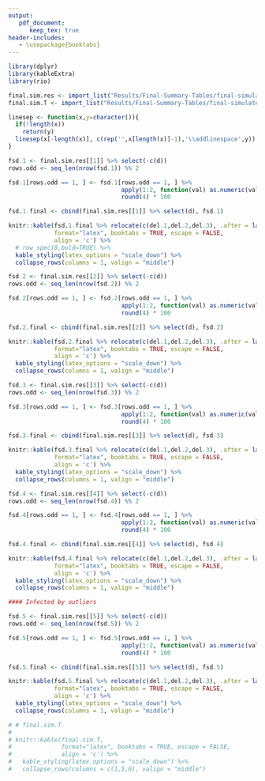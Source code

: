 ```yaml
---
output: 
   pdf_document:
      keep_tex: true
header-includes:
   - \usepackage{booktabs}
---
```



```r
library(dplyr)
library(kableExtra)
library(rio)

final.sim.res <- import_list("Results/Final-Summary-Tables/final-simulated-all-summary-separate-new.xlsx")
final.sim.T <- import_list("Results/Final-Summary-Tables/final-simulated-T-summary-d-1000-new.xlsx")

linesep <- function(x,y=character()){
  if(!length(x))
    return(y)
  linesep(x[-length(x)], c(rep('',x[length(x)]-1),'\\addlinespace',y))  
}
```

```r

fsd.1 <- final.sim.res[[1]] %>% select(-c(d))
rows.odd <- seq_len(nrow(fsd.1)) %% 2

fsd.1[rows.odd == 1, ] <- fsd.1[rows.odd == 1, ] %>% 
                                apply(1:2, function(val) as.numeric(val)) %>% 
                                round(4) * 100

fsd.1.final <- cbind(final.sim.res[[1]] %>% select(d), fsd.1)

knitr::kable(fsd.1.final %>% relocate(c(del.1,del.2,del.3), .after = last_col()), 
             format="latex", booktabs = TRUE, escape = FALSE, 
             align = 'c') %>%
  # row_spec(0,bold=TRUE) %>% 
  kable_styling(latex_options = "scale_down") %>%
  collapse_rows(columns = 1, valign = "middle")
```

```r

fsd.2 <- final.sim.res[[2]] %>% select(-c(d))
rows.odd <- seq_len(nrow(fsd.2)) %% 2

fsd.2[rows.odd == 1, ] <- fsd.2[rows.odd == 1, ] %>% 
                                apply(1:2, function(val) as.numeric(val)) %>% 
                                round(4) * 100

fsd.2.final <- cbind(final.sim.res[[2]] %>% select(d), fsd.2)

knitr::kable(fsd.2.final %>% relocate(c(del.1,del.2,del.3), .after = last_col()), 
             format="latex", booktabs = TRUE, escape = FALSE, 
             align = 'c') %>%
  kable_styling(latex_options = "scale_down") %>%
  collapse_rows(columns = 1, valign = "middle")
```

```r

fsd.3 <- final.sim.res[[3]] %>% select(-c(d))
rows.odd <- seq_len(nrow(fsd.3)) %% 2

fsd.3[rows.odd == 1, ] <- fsd.3[rows.odd == 1, ] %>% 
                                apply(1:2, function(val) as.numeric(val)) %>% 
                                round(4) * 100

fsd.3.final <- cbind(final.sim.res[[3]] %>% select(d), fsd.3)

knitr::kable(fsd.3.final %>% relocate(c(del.1,del.2,del.3), .after = last_col()), 
             format="latex", booktabs = TRUE, escape = FALSE, 
             align = 'c') %>%
  kable_styling(latex_options = "scale_down") %>%
  collapse_rows(columns = 1, valign = "middle")
```

```r

fsd.4 <- final.sim.res[[4]] %>% select(-c(d))
rows.odd <- seq_len(nrow(fsd.4)) %% 2

fsd.4[rows.odd == 1, ] <- fsd.4[rows.odd == 1, ] %>% 
                                apply(1:2, function(val) as.numeric(val)) %>% 
                                round(4) * 100

fsd.4.final <- cbind(final.sim.res[[4]] %>% select(d), fsd.4)

knitr::kable(fsd.4.final %>% relocate(c(del.1,del.2,del.3), .after = last_col()), 
             format="latex", booktabs = TRUE, escape = FALSE, 
             align = 'c') %>%
  kable_styling(latex_options = "scale_down") %>%
  collapse_rows(columns = 1, valign = "middle")
```

```r

#### Infected by outliers

fsd.5 <- final.sim.res[[5]] %>% select(-c(d))
rows.odd <- seq_len(nrow(fsd.5)) %% 2

fsd.5[rows.odd == 1, ] <- fsd.5[rows.odd == 1, ] %>% 
                                apply(1:2, function(val) as.numeric(val)) %>% 
                                round(4) * 100

fsd.5.final <- cbind(final.sim.res[[5]] %>% select(d), fsd.5)

knitr::kable(fsd.5.final %>% relocate(c(del.1,del.2,del.3), .after = last_col()), 
             format="latex", booktabs = TRUE, escape = FALSE, 
             align = 'c') %>%
  kable_styling(latex_options = "scale_down") %>%
  collapse_rows(columns = 1, valign = "middle")
```


```r
# # final.sim.T
# 
# knitr::kable(final.sim.T, 
#              format="latex", booktabs = TRUE, escape = FALSE, 
#              align = 'c') %>%
#   kable_styling(latex_options = "scale_down") %>%
#   collapse_rows(columns = c(1,5,6), valign = "middle")
```






